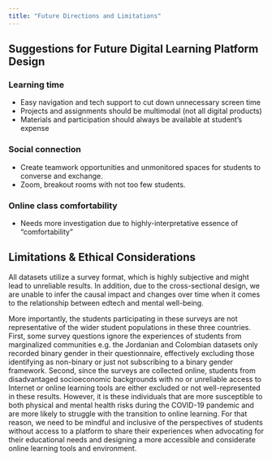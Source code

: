 ```yaml
---
title: "Future Directions and Limitations"
---
```


## Suggestions for Future Digital Learning Platform Design

### Learning time

- Easy navigation and tech support to cut down unnecessary screen time
- Projects and assignments should be multimodal (not all digital products)
- Materials and participation should always be available at student’s expense 

### Social connection
- Create teamwork opportunities and unmonitored spaces for students to converse and exchange.
- Zoom, breakout rooms with not too few students.


###  Online class comfortability
- Needs more investigation due to highly-interpretative essence of “comfortability”

## Limitations & Ethical Considerations

All datasets utilize a survey format, which is highly subjective and might lead to unreliable results. In addition, due to the cross-sectional design, we are unable to infer the causal impact and changes over time when it comes to the relationship between edtech and mental well-being. 

More importantly, the students participating in these surveys are not representative of the wider student populations in these three countries. First, some survey questions ignore the experiences of students from marginalized communities e.g. the Jordanian and Colombian datasets only recorded binary gender in their questionnaire, effectively excluding those identifying as non-binary or just not subscribing to a binary gender framework. Second, since the surveys are collected online, students from disadvantaged socioeconomic backgrounds with no or unreliable access to Internet or online learning tools are either excluded or not well-represented in these results. However, it is these individuals that are more susceptible to both physical and mental health risks during the COVID-19 pandemic and are more likely to struggle with the transition to online learning. For that reason, we need to be mindful and inclusive of the perspectives of students without access to a platform to share their experiences when advocating for their educational needs and designing a more accessible and considerate online learning tools and environment. 